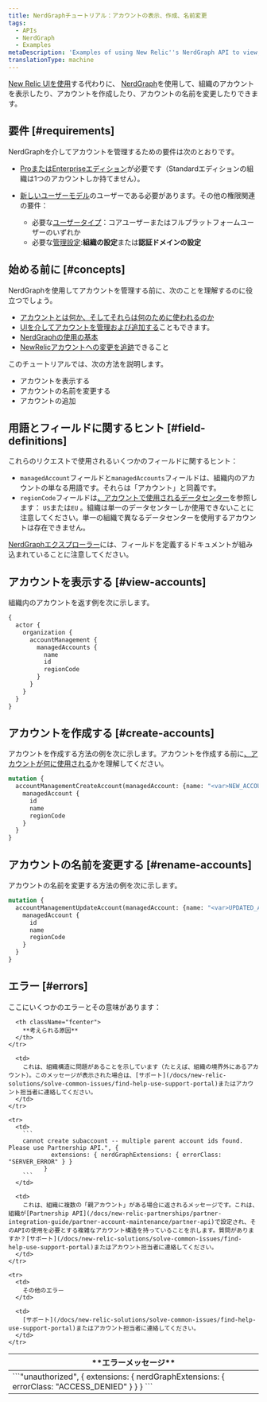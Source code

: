 ```yaml
---
title: NerdGraphチュートリアル：アカウントの表示、作成、名前変更
tags:
  - APIs
  - NerdGraph
  - Examples
metaDescription: 'Examples of using New Relic''s NerdGraph API to view, create, and rename accounts.'
translationType: machine
---
```


[New Relic UIを使用](/docs/accounts/accounts-billing/account-structure/add-accounts)する代わりに、 [NerdGraph](/docs/apis/nerdgraph/get-started/introduction-new-relic-nerdgraph)を使用して、組織のアカウントを表示したり、アカウントを作成したり、アカウントの名前を変更したりできます。

## 要件 [#requirements]

NerdGraphを介してアカウントを管理するための要件は次のとおりです。

* [ProまたはEnterpriseエディション](https://newrelic.com/pricing)が必要です（Standardエディションの組織は1つのアカウントしか持てません）。

* [新しいユーザーモデル](/docs/accounts/original-accounts-billing/original-users-roles/overview-user-models#determine-user-model)のユーザーである必要があります。その他の権限関連の要件：

  * 必要な[ユーザータイプ](/docs/accounts/accounts-billing/new-relic-one-user-management/user-type)：コアユーザーまたはフルプラットフォームユーザーのいずれか
  * 必要な[管理設定](/docs/accounts/accounts-billing/new-relic-one-user-management/user-management-concepts#admin-settings):**組織の設定**または**認証ドメインの設定**

## 始める前に [#concepts]

NerdGraphを使用してアカウントを管理する前に、次のことを理解するのに役立つでしょう。

* [アカウントとは何か、そしてそれらは何のために使われるのか](/docs/accounts/accounts-billing/account-structure/new-relic-account-structure)
* [UIを介してアカウントを管理および追加する](/content/docs/accounts/accounts-billing/account-structure/add-accounts)こともできます。
* [NerdGraphの使用の基本](/docs/apis/nerdgraph/get-started/introduction-new-relic-nerdgraph)
* [NewRelicアカウントへの変更を追跡](/docs/data-apis/understand-data/event-data/query-account-audit-logs-nrauditevent)できること

このチュートリアルでは、次の方法を説明します。

* アカウントを表示する
* アカウントの名前を変更する
* アカウントの追加

## 用語とフィールドに関するヒント [#field-definitions]

これらのリクエストで使用されるいくつかのフィールドに関するヒント：

* `managedAccount`フィールドと`managedAccounts`フィールドは、組織内のアカウントの単なる用語です。それらは「アカウント」と同義です。
* `regionCode`フィールドは[、アカウントで使用されるデータセンター](/docs/accounts/accounts-billing/account-setup/choose-your-data-center)を参照します： `US`または`EU` 。組織は単一のデータセンターしか使用できないことに注意してください。単一の組織で異なるデータセンターを使用するアカウントは存在できません。

[NerdGraphエクスプローラー](/docs/apis/nerdgraph/get-started/introduction-new-relic-nerdgraph/#explorer)には、フィールドを定義するドキュメントが組み込まれていることに注意してください。

## アカウントを表示する [#view-accounts]

組織内のアカウントを返す例を次に示します。

```graphql
{
  actor {
    organization {
      accountManagement {
        managedAccounts {
          name
          id
          regionCode
        }
      }
    }
  }
}
```

## アカウントを作成する [#create-accounts]

アカウントを作成する方法の例を次に示します。アカウントを作成する前に[、アカウントが何に使用される](/docs/accounts/accounts-billing/account-structure/new-relic-account-structure)かを理解してください。

```graphql
mutation {
  accountManagementCreateAccount(managedAccount: {name: "<var>NEW_ACCOUNT_NAME</var>"}) {
    managedAccount {
      id
      name
      regionCode
    }
  }
}
```

## アカウントの名前を変更する [#rename-accounts]

アカウントの名前を変更する方法の例を次に示します。

```graphql
mutation {
  accountManagementUpdateAccount(managedAccount: {name: "<var>UPDATED_ACCOUNT_NAME</var>", id: <var>101010101</var>}) {
    managedAccount {
      id
      name
      regionCode
    }
  }
}
```

## エラー [#errors]

ここにいくつかのエラーとその意味があります：

<table>
  <thead>
    <tr>
      <th className="fcenter">
        **エラーメッセージ**
      </th>

      <th className="fcenter">
        **考えられる原因**
      </th>
    </tr>
  </thead>

  <tbody>
    <tr>
      <td>
        ```"unauthorized", {
              extensions: { nerdGraphExtensions: { errorClass: "ACCESS_DENIED" } }
            }
        ```
      </td>

      <td>
        これは、組織構造に問題があることを示しています（たとえば、組織の境界外にあるアカウント）。このメッセージが表示された場合は、[サポート](/docs/new-relic-solutions/solve-common-issues/find-help-use-support-portal)またはアカウント担当者に連絡してください。
      </td>
    </tr>

    <tr>
      <td>
        ```
        cannot create subaccount -- multiple parent account ids found. Please use Partnership API.", {
                extensions: { nerdGraphExtensions: { errorClass: "SERVER_ERROR" } }
              }
        ```
      </td>

      <td>
        これは、組織に複数の「親アカウント」がある場合に返されるメッセージです。これは、組織が[Partnership API](/docs/new-relic-partnerships/partner-integration-guide/partner-account-maintenance/partner-api)で設定され、そのAPIの使用を必要とする複雑なアカウント構造を持っていることを示します。質問がありますか？[サポート](/docs/new-relic-solutions/solve-common-issues/find-help-use-support-portal)またはアカウント担当者に連絡してください。
      </td>
    </tr>

    <tr>
      <td>
        その他のエラー
      </td>

      <td>
        [サポート](/docs/new-relic-solutions/solve-common-issues/find-help-use-support-portal)またはアカウント担当者に連絡してください。
      </td>
    </tr>
  </tbody>
</table>